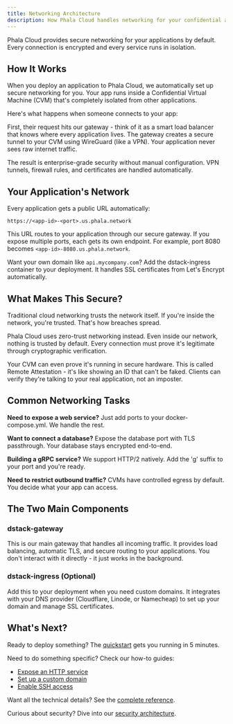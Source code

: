 ```yaml
---
title: Networking Architecture
description: How Phala Cloud handles networking for your confidential applications - secure by default, simple to use
---
```


Phala Cloud provides secure networking for your applications by default. Every connection is encrypted and every service runs in isolation.

## How It Works

When you deploy an application to Phala Cloud, we automatically set up secure networking for you. Your app runs inside a Confidential Virtual Machine (CVM) that's completely isolated from other applications.

Here's what happens when someone connects to your app:

First, their request hits our gateway - think of it as a smart load balancer that knows where every application lives. The gateway creates a secure tunnel to your CVM using WireGuard (like a VPN). Your application never sees raw internet traffic.

The result is enterprise-grade security without manual configuration. VPN tunnels, firewall rules, and certificates are handled automatically.

## Your Application's Network

Every application gets a public URL automatically:
```
https://<app-id>-<port>.us.phala.network
```

This URL routes to your application through our secure gateway. If you expose multiple ports, each gets its own endpoint. For example, port 8080 becomes `<app-id>-8080.us.phala.network`.

Want your own domain like `api.mycompany.com`? Add the dstack-ingress container to your deployment. It handles SSL certificates from Let's Encrypt automatically.

## What Makes This Secure?

Traditional cloud networking trusts the network itself. If you're inside the network, you're trusted. That's how breaches spread.

Phala Cloud uses zero-trust networking instead. Even inside our network, nothing is trusted by default. Every connection must prove it's legitimate through cryptographic verification.

Your CVM can even prove it's running in secure hardware. This is called Remote Attestation - it's like showing an ID that can't be faked. Clients can verify they're talking to your real application, not an imposter.

## Common Networking Tasks

**Need to expose a web service?**
Just add ports to your docker-compose.yml. We handle the rest.

**Want to connect a database?**
Expose the database port with TLS passthrough. Your database stays encrypted end-to-end.

**Building a gRPC service?**
We support HTTP/2 natively. Add the 'g' suffix to your port and you're ready.

**Need to restrict outbound traffic?**
CVMs have controlled egress by default. You decide what your app can access.

## The Two Main Components

### dstack-gateway
This is our main gateway that handles all incoming traffic. It provides load balancing, automatic TLS, and secure routing to your applications. You don't interact with it directly - it just works in the background.

### dstack-ingress (Optional)
Add this to your deployment when you need custom domains. It integrates with your DNS provider (Cloudflare, Linode, or Namecheap) to set up your domain and manage SSL certificates.

## What's Next?

Ready to deploy something? The [quickstart](/phala-cloud/networking/quickstart) gets you running in 5 minutes.

Need to do something specific? Check our how-to guides:
- [Expose an HTTP service](/phala-cloud/networking/how-to/expose-http-service)
- [Set up a custom domain](/phala-cloud/networking/how-to/setup-custom-domain)
- [Enable SSH access](/phala-cloud/networking/how-to/enable-ssh-access)

Want all the technical details? See the [complete reference](/phala-cloud/networking/reference).

Curious about security? Dive into our [security architecture](/phala-cloud/networking/security).
